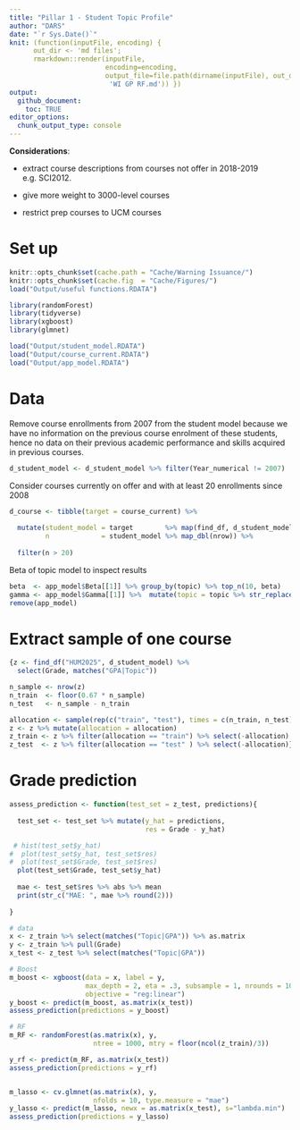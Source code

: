 ```yaml
---
title: "Pillar 1 - Student Topic Profile"
author: "DARS"
date: "`r Sys.Date()`"
knit: (function(inputFile, encoding) { 
      out_dir <- 'md files';
      rmarkdown::render(inputFile,
                        encoding=encoding, 
                        output_file=file.path(dirname(inputFile), out_dir,
                         'WI GP RF.md')) })
output: 
  github_document:
    toc: TRUE
editor_options: 
  chunk_output_type: console
---
```


__Considerations__:

* extract course descriptions from courses not offer in 2018-2019 e.g. SCI2012.

* give more weight to 3000-level courses

* restrict prep courses to UCM courses
     
# Set up

```r

knitr::opts_chunk$set(cache.path = "Cache/Warning Issuance/")
knitr::opts_chunk$set(cache.fig  = "Cache/Figures/")
load("Output/useful functions.RDATA")

library(randomForest)
library(tidyverse)
library(xgboost)
library(glmnet)

load("Output/student_model.RDATA")
load("Output/course_current.RDATA")
load("Output/app_model.RDATA")
```

# Data

Remove course enrollments from 2007 from the student model because we have no information on the previous course enrolment of these students, hence no data on their previous academic performance and skills acquired in previous courses.

```r
d_student_model <- d_student_model %>% filter(Year_numerical != 2007)
```

Consider courses currently on offer and with at least 20 enrollments since 2008 
```r
d_course <- tibble(target = course_current) %>%
  
  mutate(student_model = target        %>% map(find_df, d_student_model),
         n             = student_model %>% map_dbl(nrow)) %>%
  
  filter(n > 20)
```

Beta of topic model to inspect results
```r
beta  <- app_model$Beta[[1]] %>% group_by(topic) %>% top_n(10, beta)
gamma <- app_model$Gamma[[1]] %>%  mutate(topic = topic %>% str_replace(" ", "_"))
remove(app_model)
```


# Extract sample of one course

```r
{z <- find_df("HUM2025", d_student_model) %>%
  select(Grade, matches("GPA|Topic"))

n_sample <- nrow(z)
n_train  <- floor(0.67 * n_sample)
n_test   <- n_sample - n_train 

allocation <- sample(rep(c("train", "test"), times = c(n_train, n_test)))
z <- z %>% mutate(allocation = allocation)
z_train <- z %>% filter(allocation == "train") %>% select(-allocation)
z_test  <- z %>% filter(allocation == "test" ) %>% select(-allocation)} # prepare sample
```

# Grade prediction
```r
assess_prediction <- function(test_set = z_test, predictions){
  
  test_set <- test_set %>% mutate(y_hat = predictions,
                                  res = Grade - y_hat)

 # hist(test_set$y_hat)
#  plot(test_set$y_hat, test_set$res)
#  plot(test_set$Grade, test_set$res)
  plot(test_set$Grade, test_set$y_hat)
  
  mae <- test_set$res %>% abs %>% mean
  print(str_c("MAE: ", mae %>% round(2)))
  
}
```

```r
# data
x <- z_train %>% select(matches("Topic|GPA")) %>% as.matrix
y <- z_train %>% pull(Grade)
x_test <- z_test %>% select(matches("Topic|GPA"))

# Boost
m_boost <- xgboost(data = x, label = y,
                   max_depth = 2, eta = .3, subsample = 1, nrounds = 1000, colsample_bytree = .5,
                   objective = "reg:linear")
y_boost <- predict(m_boost, as.matrix(x_test))
assess_prediction(predictions = y_boost)

# RF
m_RF <- randomForest(as.matrix(x), y,
                     ntree = 1000, mtry = floor(ncol(z_train)/3))

y_rf <- predict(m_RF, as.matrix(x_test))
assess_prediction(predictions = y_rf)


m_lasso <- cv.glmnet(as.matrix(x), y,
                     nfolds = 10, type.measure = "mae")
y_lasso <- predict(m_lasso, newx = as.matrix(x_test), s="lambda.min")
assess_prediction(predictions = y_lasso)
```

